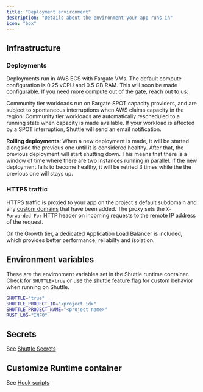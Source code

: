 ```yaml
---
title: "Deployment environment"
description: "Details about the environment your app runs in"
icon: "box"
---
```


## Infrastructure

### Deployments

Deployments run in AWS ECS with Fargate VMs.
The default compute configuration is 0.25 vCPU and 0.5 GB RAM.
This will soon be made configurable.
If you need more compute out of the gate, reach out to us.

<Warning>
Community tier workloads run on Fargate SPOT capacity providers, and are
subject to spontaneous interruptions when AWS claims capacity in the region.
Community tier workloads are automatically rescheduled to a running state when
capacity is made available. If your workload is affected by a SPOT
interruption, Shuttle will send an email notification.
</Warning>

**Rolling deployments**:
When a new deployment is made, it will be started alongside the previous one until it is considered healthy.
After that, the previous deployment will start shutting down.
This means that there is a window of time where there are two instances running in parallel.
If the new deployment fails to become healthy, it will be retried 3 times while the the previous one will stays up.

### HTTPS traffic

HTTPS traffic is proxied to your app on the project's default subdomain and any [custom domains](/docs/domain-names) that have been added.
The proxy sets the `X-Forwarded-For` HTTP header on incoming requests to the remote IP address of the request.

On the Growth tier, a dedicated Application Load Balancer is included, which provides better performance, reliabilty and isolation.

## Environment variables

These are the environment variables set in the Shuttle runtime container.
Check for `SHUTTLE=true` or use [the shuttle feature flag](./project-configuration#cargo-feature-flags) for custom behavior when running on Shuttle.

```bash
SHUTTLE="true"
SHUTTLE_PROJECT_ID="<project id>"
SHUTTLE_PROJECT_NAME="<project name>"
RUST_LOG="INFO"
```

## Secrets

See [Shuttle Secrets](/resources/shuttle-secrets)

## Customize Runtime container

See [Hook scripts](/docs/builds#experimental-hook-scripts)

